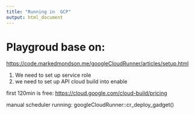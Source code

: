 ```yaml
---
title: "Running in  GCP"
output: html_document
---
```


# Playgroud base on:

<https://code.markedmondson.me/googleCloudRunner/articles/setup.html>

1. We need to set up service role
2. we need to set up API cloud build into enable


first 120min is free:
<https://cloud.google.com/cloud-build/pricing>


manual scheduler running:
googleCloudRunner::cr_deploy_gadget()